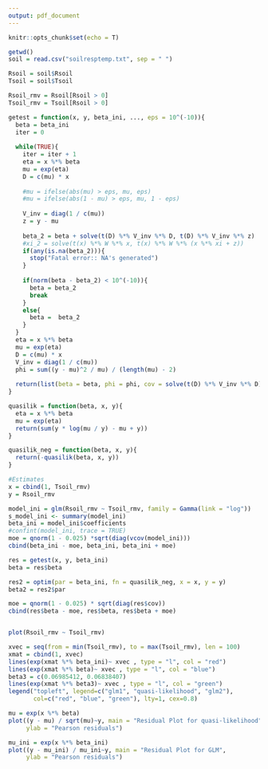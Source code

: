 ```yaml
---
output: pdf_document
---
```


```r
knitr::opts_chunk$set(echo = T)
```


```r
getwd()
soil = read.csv("soilresptemp.txt", sep = " ")

Rsoil = soil$Rsoil
Tsoil = soil$Tsoil

Rsoil_rmv = Rsoil[Rsoil > 0]
Tsoil_rmv = Tsoil[Rsoil > 0]

getest = function(x, y, beta_ini, ..., eps = 10^(-10)){
  beta = beta_ini
  iter = 0
  
  while(TRUE){
    iter = iter + 1
    eta = x %*% beta
    mu = exp(eta)
    D = c(mu) * x
    
    #mu = ifelse(abs(mu) > eps, mu, eps)
    #mu = ifelse(abs(1 - mu) > eps, mu, 1 - eps)
    
    V_inv = diag(1 / c(mu))
    z = y - mu
    
    beta_2 = beta + solve(t(D) %*% V_inv %*% D, t(D) %*% V_inv %*% z)
    #xi_2 = solve(t(x) %*% W %*% x, t(x) %*% W %*% (x %*% xi + z))
    if(any(is.na(beta_2))){
      stop("Fatal error:: NA's generated")
    }
    
    if(norm(beta - beta_2) < 10^(-10)){
      beta = beta_2
      break
    }
    else{
      beta =  beta_2
    }
  }
  eta = x %*% beta
  mu = exp(eta)
  D = c(mu) * x
  V_inv = diag(1 / c(mu))
  phi = sum((y - mu)^2 / mu) / (length(mu) - 2)
  
  return(list(beta = beta, phi = phi, cov = solve(t(D) %*% V_inv %*% D) * phi, iteration = iter))
}

quasilik = function(beta, x, y){
  eta = x %*% beta
  mu = exp(eta)
  return(sum(y * log(mu / y) - mu + y))
}

quasilik_neg = function(beta, x, y){
  return(-quasilik(beta, x, y))
}

#Estimates
x = cbind(1, Tsoil_rmv)
y = Rsoil_rmv

model_ini = glm(Rsoil_rmv ~ Tsoil_rmv, family = Gamma(link = "log"))
s_model_ini <- summary(model_ini)
beta_ini = model_ini$coefficients
#confint(model_ini, trace = TRUE)
moe = qnorm(1 - 0.025) *sqrt(diag(vcov(model_ini)))
cbind(beta_ini - moe, beta_ini, beta_ini + moe)

res = getest(x, y, beta_ini)
beta = res$beta

res2 = optim(par = beta_ini, fn = quasilik_neg, x = x, y = y)
beta2 = res2$par

moe = qnorm(1 - 0.025) * sqrt(diag(res$cov))
cbind(res$beta - moe, res$beta, res$beta + moe)


plot(Rsoil_rmv ~ Tsoil_rmv)

xvec = seq(from = min(Tsoil_rmv), to = max(Tsoil_rmv), len = 100)
xmat = cbind(1, xvec)
lines(exp(xmat %*% beta_ini)~ xvec , type = "l", col = "red")
lines(exp(xmat %*% beta)~ xvec , type = "l", col = "blue")
beta3 = c(0.06985412, 0.06838407)
lines(exp(xmat %*% beta3)~ xvec , type = "l", col = "green")
legend("topleft", legend=c("glm1", "quasi-likelihood", "glm2"),
       col=c("red", "blue", "green"), lty=1, cex=0.8)

mu = exp(x %*% beta)
plot((y - mu) / sqrt(mu)~y, main = "Residual Plot for quasi-likelihood",
     ylab = "Pearson residuals")

mu_ini = exp(x %*% beta_ini)
plot((y - mu_ini) / mu_ini~y, main = "Residual Plot for GLM",
     ylab = "Pearson residuals")
```

